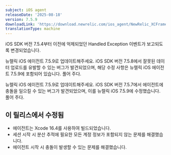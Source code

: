 ```yaml
---
subject: iOS agent
releaseDate: '2025-08-18'
version: 7.5.9
downloadLink: 'https://download.newrelic.com/ios_agent/NewRelic_XCFramework_Agent_7.5.9.zip'
translationType: machine
---
```


<Callout variant="important">
  iOS SDK 버전 7.5.4부터 이전에 억제되었던 Handled Exception 이벤트가 보고되도록 변경되었습니다.

  뉴렐릭 iOS 에이전트 7.5.9로 업데이트해주세요. iOS SDK 버전 7.5.8에서 잘못된 데이터 업로드를 유발할 수 있는 버그가 발견되었으며, 해당 수정 사항은 뉴렐릭 iOS 에이전트 7.5.9에 포함되어 있습니다. 풀어 주다.

  뉴렐릭 iOS 에이전트 7.5.9로 업데이트해주세요. iOS SDK 버전 7.5.7에서 에이전트에 충돌을 일으킬 수 있는 버그가 발견되었으며, 이를 뉴렐릭 iOS 7.5.9에 수정했습니다. 풀어 주다.
</Callout>

## 이 릴리스에서 수정됨

* 에이전트는 Xcode 16.4를 사용하여 빌드되었습니다.
* 세션 시작 시 분산 추적에 필요한 모든 계정 정보가 포함되지 않는 문제를 해결했습니다.
* 에이전트 시작 시 충돌이 발생할 수 있는 문제를 해결했습니다.